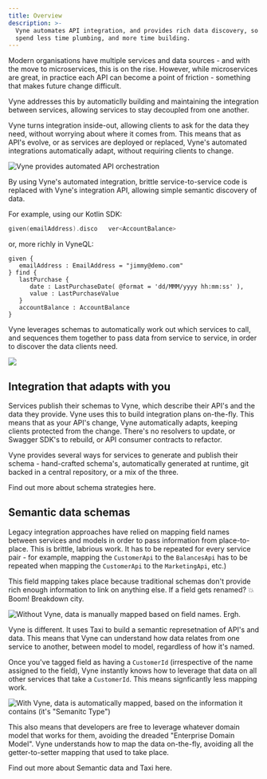 ```yaml
---
title: Overview
description: >-
  Vyne automates API integration, and provides rich data discovery, so you can
  spend less time plumbing, and more time building.
---
```



Modern organisations have multiple services and data sources - and with the move to microservices, this is on the rise. However, while microservices are great, in practice each API can become a point of friction - something that makes future change difficult.

Vyne addresses this by automaticlly building and maintaining the integration between services, allowing services to stay decoupled from one another.

Vyne turns integration inside-out, allowing clients to ask for the data they need, without worrying about where it comes from. This means that as API's evolve, or as services are deployed or replaced, Vyne's automated integrations automatically adapt, without requiring clients to change.

![Vyne provides automated API orchestration](/assets/documentation-images.png)

By using Vyne's automated integration, brittle service-to-service code is replaced with Vyne's integration API, allowing simple semantic discovery of data.

For example, using our Kotlin SDK:

```kotlin
given(emailAddress).disco   ver<AccountBalance>
```

or, more richly in VyneQL:

```text
given {
   emailAddress : EmailAddress = "jimmy@demo.com"
} find {
   lastPurchase {
      date : LastPurchaseDate( @format = 'dd/MMM/yyyy hh:mm:ss' ),
      value : LastPurchaseValue
   }
   accountBalance : AccountBalance
}
```

Vyne leverages schemas to automatically work out which services to call, and sequences them together to pass data from service to service, in order to discover the data clients need.

![](/assets/what-clients-sees.png)

## Integration that adapts with you

Services publish their schemas to Vyne, which describe their API's and the data they provide. Vyne uses this to build integration plans on-the-fly. This means that as your API's change, Vyne automatically adapts, keeping clients protected from the change. There's no resolvers to update, or Swagger SDK's to rebuild, or API consumer contracts to refactor.

Vyne provides several ways for services to generate and publish their schema - hand-crafted schema's, automatically generated at runtime, git backed in a central repository, or a mix of the three.

Find out more about schema strategies <Link to="../publishing-and-sharing-schemas">here</Link>.


## Semantic data schemas

Legacy integration approaches have relied on mapping field names between services and models in order to pass information from place-to-place. This is brittle, labrious work. It has to be repeated for every service pair - for example, mapping the `CustomerApi` to the `BalancesApi` has to be repeated when mapping the `CustomerApi` to the `MarketingApi`, etc.\)

This field mapping takes place because traditional schemas don't provide rich enough information to link on anything else. If a field gets renamed?  💥 Boom! Breakdown city.

![Without Vyne, data is manually mapped based on field names. Ergh.](/assets/without-vyne.png)

Vyne is different. It uses Taxi to build a semantic represetnation of API's and data. This means that Vyne can understand how data relates from one service to another, between model to model, regardless of how it's named.

Once you've tagged field as having a `CustomerId` \(irrespective of the name assigned to the field\), Vyne instantly knows how to leverage that data on all other services that take a `CustomerId`. This means signficantly less mapping work.

![With Vyne, data is automatically mapped, based on the information it contains \(it&apos;s &quot;Semanitc Type&quot;\)](/assets/documentation-images-1-.png)

This also means that developers are free to leverage whatever domain model that works for them, avoiding the dreaded "Enterprise Domain Model". Vyne understands how to map the data on-the-fly, avoiding all the getter-to-setter mapping that used to take place.

Find out more about Semantic data and Taxi <Link to="../semantic-data-intro">here</Link>.
